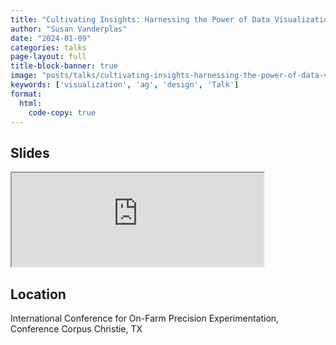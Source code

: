 ```yaml
---
title: "Cultivating Insights: Harnessing the Power of Data Visualization in Agriculture"
author: "Susan Vanderplas"
date: "2024-01-09"
categories: talks
page-layout: full
title-block-banner: true
image: "posts/talks/cultivating-insights-harnessing-the-power-of-data-visualization-in-agriculture.png"
keywords: ['visualization', 'ag', 'design', 'Talk']
format:
  html:
    code-copy: true
---
```

 
## Slides

<iframe src='https://srvanderplas.github.io/2024-Presentations/01-ICOFPE/#/title-slide' height='auto' width='80%'>
                        </iframe>
## Location

International Conference for On-Farm Precision Experimentation, Conference
Corpus Christie, TX
